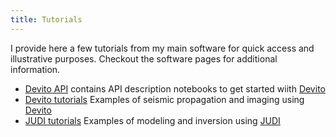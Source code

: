 ```yaml
---
title: Tutorials
---
```



I provide here a few tutorials from my main software for quick access and illustrative purposes. Checkout the software pages for additional information.

- [Devito API](devitoapi/00_sympy.html) contains API description notebooks to get started wiith [Devito]
- [Devito tutorials](devitotutos/01_modelling.html) Examples of seismic propagation and imaging using [Devito]
- [JUDI tutorials](judituto/01_intro.html) Examples of modeling and inversion using [JUDI]


[Devito]:https://github.com/devitocodes/devito
[JUDI]:https://github.com/slimgroup/JUDI.jl